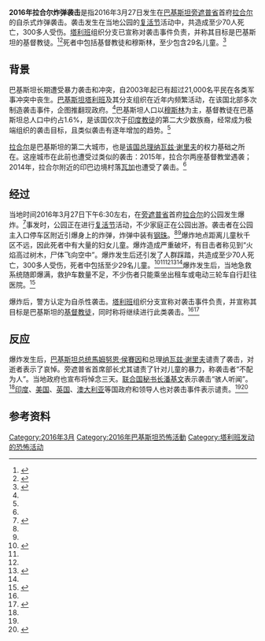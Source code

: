 {{UTC time|巴基斯坦标准时间|+5:00}}
{{Infobox civilian attack
| title       = 2016年拉合尔炸弹袭击
| partof      = [[巴基斯坦西北部战争|巴基斯坦西北部战争]]
| image       = 
| image_size  = 
| alt         = 
| caption     = 
| map         = {{Location map|Pakistan|lat_deg = 31.51625|lon_deg = 74.29032|label  = Gulshan-e-Iqbal公園| border = none | float = center|caption = }}<br>{{Location map|Pakistan Lahore|lat_deg = 31.51625|lon_deg = 74.29032|label  = Gulshan-e-Iqbal公園| border = none | float = center|caption = }}
| map_size    = 
| map_alt     = 
| map_caption =
| location    = {{PAK}}[[旁遮普省|旁遮普省]][[拉合尔|拉合尔]]
| target      = 
| coordinates  = {{coord|31.51625|N|74.29032|E|display=inline,title}}
| date        = {{start date|2016|3|27}}
| time        = 下午6:30
| timezone    = [[UTC+5|UTC+5]]
| type        = 自杀式炸弹袭击
| fatalities  = 70人以上
| injuries    = 300人以上
| victims     = 巴基斯坦[[基督教徒|基督教徒]]
| perpetrators= {{le|自由人党|Jamaat-ul-Ahrar}}（[[塔利班|塔利班]]分支）
| susperps    = 
| weapons     = 炸弹腰带
| numparts    = 
| dfens       = 
| motive      = 
}}
'''2016年拉合尔炸弹袭击'''是指2016年3月27日发生在[[巴基斯坦|巴基斯坦]][[旁遮普省|旁遮普省]]首府[[拉合尔|拉合尔]]的自杀式炸弹袭击。袭击发生在当地公园的[[复活节|复活节]]活动中，共造成至少70人死亡，300多人受伤。[[塔利班|塔利班]]组织分支{{le|自由人党|Jamaat-ul-Ahrar}}已宣称对袭击事件负责，并称其目标是巴基斯坦的基督教徒。<ref name="CNN">{{cite news|url=http://www.cnn.com/2016/03/27/asia/pakistan-lahore-deadly-blast/|title=In Pakistan, Taliban's Easter bombing targets, kills scores of Christians|work=CNN|date=2016-03-27|accessdate=2016-03-28|archive-date=2016-04-02|archive-url=https://web.archive.org/web/20160402032223/http://www.cnn.com/2016/03/27/asia/pakistan-lahore-deadly-blast/|dead-url=no}}</ref><ref name="reuters">{{cite news|url=http://www.reuters.com/article/us-pakistan-blast-idUSKCN0WT0HR|title=Pakistanis hunt militants behind blast that killed at least 70|work=Reuters|date=2016-03-28|accessdate=2016-03-28|archive-date=2016-03-27|archive-url=https://web.archive.org/web/20160327225220/http://www.reuters.com/article/us-pakistan-blast-idUSKCN0WT0HR|dead-url=no}}</ref>死者中包括基督教徒和穆斯林，至少包含29名儿童。<ref name="WashPost">{{cite news|url=https://www.washingtonpost.com/world/death-toll-in-pakistan-easter-suicide-attack-rises-to-72-authorities-vow-to-hunt-down-perpetrators/2016/03/28/037a2e18-f46a-11e5-958d-d038dac6e718_story.html|title=Death toll in Pakistan bombing climbs past 70|work=Washington Post|date=2016-03-28|accessdate=2016-03-31|archive-date=2016-03-31|archive-url=https://web.archive.org/web/20160331201838/https://www.washingtonpost.com/world/death-toll-in-pakistan-easter-suicide-attack-rises-to-72-authorities-vow-to-hunt-down-perpetrators/2016/03/28/037a2e18-f46a-11e5-958d-d038dac6e718_story.html|dead-url=no}}</ref>

== 背景 ==
巴基斯坦长期遭受暴力袭击和冲突，自2003年起已有超过21,000名平民在各类军事冲突中丧生。[[巴基斯坦塔利班|巴基斯坦塔利班]]及其分支组织在近年内频繁活动，在该国北部多次制造袭击事件，企图推翻现政府。<ref name="latimes"/>巴基斯坦人口以[[穆斯林|穆斯林]]为主，基督教徒在巴基斯坦总人口中约占1.6%，是该国仅次于[[印度教|印度教徒]]的第二大少数族裔，经常成为极端组织的袭击目标，且类似袭击有逐年增加的趋势。<ref name="BBC claim"/>

[[拉合尔|拉合尔]]是巴基斯坦的第二大城市，也是[[巴基斯坦总理|该国总理]][[纳瓦兹·谢里夫|纳瓦兹·谢里夫]]的权力基础之所在。这座城市在此前也遭受过类似的袭击：2015年，拉合尔两座基督教堂遇袭；2014年，拉合尔附近的印巴边境村落[[瓦加|瓦加]]也遭受了袭击。<ref name="WashPost"/>

== 经过 ==
当地时间2016年3月27日下午6:30左右，在[[旁遮普省|旁遮普省]]首府[[拉合尔|拉合尔]]的{{lang|en|Gulshan-e-Iqbal}}公园发生爆炸。<ref name="nation">{{cite news|url=http://nation.com.pk/national/27-Mar-2016/at-least-15-injured-in-gulshan-iqbal-blast-in-lahore|title=70 dead, 340 injured in Gulshan-e-Iqbal suicide blast in Lahore|work=The Nation|date=2016-03-27|accessdate=2016-03-27|archive-date=2018-12-24|archive-url=https://web.archive.org/web/20181224181519/https://nation.com.pk/27-Mar-2016/at-least-15-injured-in-gulshan-iqbal-blast-in-lahore|dead-url=no}}</ref>事发时，公园正在进行[[复活节|复活节]]活动，不少家庭正在公园出游。袭击者在公园主入口停车区附近引爆身上的炸弹，炸弹中装有[[滚珠轴承|钢珠]]。<ref name="aljazeera"/><ref name="BBC claim"/>爆炸地点距离儿童秋千区不远，因此死者中有大量的妇女儿童。爆炸造成严重破坏，有目击者称见到“火焰高过树木，尸体飞向空中”。爆炸发生后还引发了人群踩踏，共造成至少70人死亡，300多人受伤，死者中包括至少29名儿童。<ref name="BBC attack">{{cite news|url=http://www.bbc.com/news/world-asia-35908512|work=BBC|title=Pakistan explosion leaves many dead at Lahore park|date=2016-03-28|accessdate=2016-03-28|archive-date=2017-12-01|archive-url=https://web.archive.org/web/20171201074530/http://www.bbc.com/news/world-asia-35908512|dead-url=no}}</ref><ref name="CNN"/><ref name="reuters"/><ref name="aljazeera">{{cite news|url=http://www.aljazeera.com/news/2016/03/deadly-blast-hits-pakistan-lahore-160327143110195.html|title=Scores killed in attack on park in Pakistan's Lahore|work=Aljazeera|date=2016-03-28|accessdate=2016-03-28|archive-date=2016-03-27|archive-url=https://web.archive.org/web/20160327221816/http://www.aljazeera.com/news/2016/03/deadly-blast-hits-pakistan-lahore-160327143110195.html|dead-url=no}}</ref><ref name="WashPost"/>爆炸发生后，当地急救系统随即爆满，救护车数量不足，不少伤者只能乘坐出租车或电动三轮车自行赶往医院。<ref name="latimes">{{cite news|url=http://www.latimes.com/world/la-fg-pakistan-blast-20160327-story.html|title=Taliban says it targeted Christians in a park on Easter Sunday, killing 65|work=Los Angeles Times|date=2016-03-27|accessdate=2016-03-28|archive-date=2018-12-24|archive-url=https://web.archive.org/web/20181224181516/https://www.latimes.com/world/la-fg-pakistan-blast-20160327-story.html|dead-url=no}}</ref>

爆炸后，警方认定为自杀性袭击。[[塔利班|塔利班]]组织分支{{le|自由人党|Jamaat-ul-Ahrar}}宣称对袭击事件负责，并宣称其目标是巴基斯坦的[[基督教徒|基督教徒]]，同时称将继续进行此类袭击。<ref name="CNN"/><ref name="BBC claim">{{cite news|url=http://www.bbc.com/news/world-asia-35909677|title=Pakistan Taliban faction claims park attack on Lahore Christians|work=BBC|date=2016-03-28|accessdate=2016-03-28|archive-date=2016-03-28|archive-url=https://web.archive.org/web/20160328040442/http://www.bbc.com/news/world-asia-35909677|dead-url=no}}</ref>

== 反应 ==
爆炸发生后，[[巴基斯坦总统|巴基斯坦总统]][[馬姆努恩·侯賽因|馬姆努恩·侯賽因]]和总理[[纳瓦兹·谢里夫|纳瓦兹·谢里夫]]谴责了袭击，对逝者表示了哀悼。旁遮普省首席部长{{le|夏巴兹·谢里夫|Shehbaz Sharif}}尤其谴责了针对儿童的暴力，称袭击者“不配为人”。当地政府也宣布将悼念三天。[[联合国秘书长|联合国秘书长]][[潘基文|潘基文]]表示袭击“骇人听闻”。<ref name="BBC claim"/>[[印度|印度]]、[[美国|美国]]、[[英国|英国]]、[[澳大利亚|澳大利亚]]等国政府和领导人也对袭击事件表示谴责。<ref name="CNN"/><ref name="telegraph">{{cite news|url=http://www.telegraph.co.uk/news/worldnews/asia/pakistan/12205457/Pakistan-terror-attack-69-dead-after-suicide-bomber-strikes-childrens-play-area-in-Lahore.html|title=Pakistan terror attack: 69 dead after suicide bomber strikes children's play area in Lahore|work=Telegraph|date=2016-03-27|accessdate=2016-03-28|archive-date=2016-03-28|archive-url=https://web.archive.org/web/20160328135908/http://www.telegraph.co.uk/news/worldnews/asia/pakistan/12205457/Pakistan-terror-attack-69-dead-after-suicide-bomber-strikes-childrens-play-area-in-Lahore.html|dead-url=no}}</ref>

== 参考资料 ==
{{reflist}}

[[Category:2016年3月|Category:2016年3月]]
[[Category:2016年巴基斯坦恐怖活動|Category:2016年巴基斯坦恐怖活動]]
[[Category:塔利班发动的恐怖活动|Category:塔利班发动的恐怖活动]]